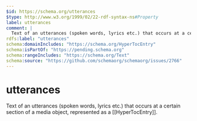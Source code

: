 ```yaml
---
$id: https://schema.org/utterances
$type: http://www.w3.org/1999/02/22-rdf-syntax-ns#Property
label: utterances
comment: |
  Text of an utterances (spoken words, lyrics etc.) that occurs at a certain section of a media object, represented as a [[HyperTocEntry]].
rdfs:label: "utterances"
schema:domainIncludes: "https://schema.org/HyperTocEntry"
schema:isPartOf: "https://pending.schema.org"
schema:rangeIncludes: "https://schema.org/Text"
schema:source: "https://github.com/schemaorg/schemaorg/issues/2766"
---
```


# utterances

Text of an utterances (spoken words, lyrics etc.) that occurs at a certain section of a media object, represented as a [[HyperTocEntry]].


